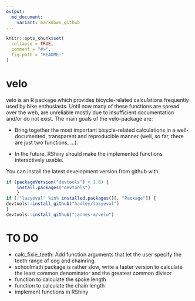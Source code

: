 ```yaml
---
output:
  md_document:
    variant: markdown_github
---
```


<!-- README.md is generated from README.Rmd. Please edit that file -->

```r
knitr::opts_chunk$set(
  collapse = TRUE,
  comment = "#>",
  fig.path = "README-"
)
```
# velo
velo is an R package which provides bicycle-related calculations frequently used by bike enthusiasts. Until now many of these functions are spread over the web, are unreliable mostly due to insufficient documentation and/or do not exist.
The main goals of the velo-package are:

* Bring together the most important bicycle-related calculations in a well-documented, transparent and reproducible manner (well, so far, there are just two functions, ...).

* In the future, RShiny should make the implemented functions interactively usable.

You can install the latest development version from github with

```r
if (packageVersion("devtools") < 1.6) {
    install.packages("devtools")    
    }
if (!"lazyeval" %in% installed.packages()[, "Package"]) {
devtools::install_github("hadley/lazyeval")  
}
devtools::install_github("jannes-m/velo")
```

# TO DO
- calc_fixie_teeth: Add function arguments that let the user specify the teeth range of cog and chainring. 
- schoolmath package is rather slow, write a faster version to calculate the least common denominator and the greatest common divisor
- function to calculate the spoke length
- function to calculate the chain length
- implement functions in RShiny